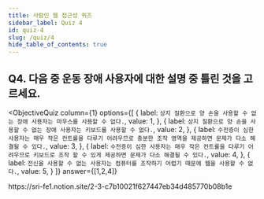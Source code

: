 ```yaml
---
title: 사람인 웹 접근성 퀴즈
sidebar_label: Quiz 4
id: quiz-4
slug: /quiz/4
hide_table_of_contents: true
---
```


## Q4. 다음 중 운동 장애 사용자에 대한 설명 중 틀린 것을 고르세요.


<ObjectiveQuiz
  column={1}
  options={[
    {
      label: `상지 질환으로 양 손을 사용할 수 없는 장애 사용자는 마우스를 사용할 수 없다.`,
      value: 1,
    },
    {
      label: `상지 질환으로 양 손을 사용할 수 없는 장애 사용자는 키보드를 사용할 수 없다.`,
      value: 2,
    },
    {
      label: `수전증이 심한 사용자는 매우 작은 컨트롤을 다루기 어려우므로 충분한 조작 영역을 제공하면 문제가 다소 해결될 수 있다.`,
      value: 3,
    },
    {
      label: `수전증이 심한 사용자는 매우 작은 컨트롤을 다루기 어려우므로 키보드로 조작 할 수 있게 제공하면 문제가 다소 해결될 수 있다.`,
      value: 4,
    },
    {
      label: `전신을 사용할 수 없는 사용자는 컴퓨터를 조작하기 어렵기 때문에 웹을 사용할 수 없다.`,
      value: 5,
    }
  ]}
  answer={[1,2,4]}
>
  <Correct>
  </Correct>
  https://sri-fe1.notion.site/2-3-c7b10021f627447eb34d485770b08b1e
</ObjectiveQuiz>